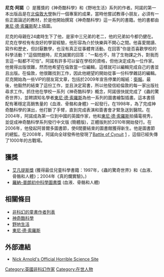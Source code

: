 {{Link style|time=2015-12-13T13:23:11+00:00}}
{{noteTA 
|zh-hant:神奇酷科學;zh-hans:可怕的科學
}}

'''尼克·阿諾'''（{{lang-en|Nick Arnold}}）是獲獎的《神奇酷科學》和《野地生活》系列的作者。阿諾的第一本出版品是在[[北倫敦大學|北倫敦大學]]執行一個專案的成果，當時他嘗試教導小朋友，必須有一些正面論述的教材，於是他開始撰寫《神奇酷科學》這一系列的書籍。他的書都由[[東尼·德·索羅斯|東尼·德·索羅斯]]配上插圖。

尼克的母親在24歲時生下了他，是家中三兄弟的老二，他的兄弟如今都仍健在。尼克在學校有有良好的學習經驗，他形容為介於快樂與不開心之間。他喜愛閱讀、 寫作和歷史，但討厭數學，也沒有真正從事體育活動。在回答"你是否喜歡學校的科學活動？"這個問題時，尼克誠實的回答："一點也不，除了生物課之外，對我而言這一點都不可怕"。阿諾有許多可以留在學校的資格，但他決定成為一位作家。他覺得出版很難，然而他希望在倫敦當一位編輯，這樣就可以編輯完成自己的書並且出版。在倫敦，他很難找到工作，因此他絕望的開始從事一份科學雜誌的編輯。尼克開始為一些VIP的朋友寫文章，包括於2009年宣告停業的報紙：[[衛報|衛報]]。最後，他毅然的結束了這份工作，並且決定寫書，所以他發信給倫敦的每一家出版社尋求工作。抓住他在學校一系列《神奇酷科學》概念，阿諾很快就完成了《蟲的驚奇世界》，並聘請知名學者[[東尼·德·索羅斯|東尼·德·索羅斯]]為他一系列的圖書繪製插畫。這本書搭配有著穩定高銷售量的《血液、骨骼和身體》一起發行。在1998年，為了完成神奇酷科學的演出，他打斷了手臂，直到完成表演和簽書會才緊急送到醫院。在2004年，阿諾成為第一位到中國的英國作家，他和[[東尼·德·索羅斯|東尼·德·索羅斯]]拍攝電視秀，並促成神奇酷科學系列發行中文版 (簡體版)，正體版則於2010年開始發行。在2006年，他發起阿普爾多圖書節，使6間要結束的圖書館獲得新生。他是圖書節的總監。在2008年，阿諾向全球發佈他發現了[[:en:Battle_of_Cynuit|Battle of Cynuit]] [http://www.nickarnold-website.com/biography.htm] {{Wayback|url=http://www.nickarnold-website.com/biography.htm |date=20140819090709 }}，這個已經失傳了1000年的古戰場。

==獲獎==
* [[艾凡提斯獎|艾凡提斯獎]] (獲得最佳兒童科學書籍：1997年，《蟲的驚奇世界》和《血液、骨骼和人體》；2004年《真的爛實驗》。)
* [[羅納-普朗初中科學圖書獎|羅納-普朗初中科學圖書獎]] (血液、骨骼和人體)

==相關條目==
{{Portal|Children's literature}}
*[[非科幻的童書作者列表|非科幻的童書作者列表]]
*[[神奇酷科學|神奇酷科學]]
*[[野地生活|野地生活]]
*[[東尼·德·索羅斯|東尼·德·索羅斯]]

==外部連結==
*[https://web.archive.org/web/20061209221122/http://www.nickarnold-website.com/ Nick Arnold's Official Horrible Science Site]

{{Authority control}}
{{DEFAULTSORT:Arnold, Nick}}
[[Category:英國非科幻作家|Category:英國非科幻作家]]
[[Category:在世人物|Category:在世人物]]